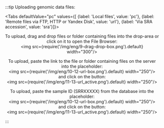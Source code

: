 
:::tip Uploading genomic data files:

<Tabs
  defaultValue="pc"
  values={[
    {label: 'Local files', value: 'pc'},
    {label: 'Remote files via FTP, HTTP or Yandex Disk', value: 'url'},
    {label: 'Via SRA accession', value: 'sra'}]}>
  <TabItem value="pc"><p align="center">To upload, drag and drop files or folder containing files into the drop-area or click on it to open the File Browser:<br />
  	<img src={require('/img/eng/9-drag-drop-box.png').default} width="300"/></p>
  </TabItem>
  <TabItem value="url"><p align="center">To upload, paste the link to the file or folder containing files on the server into the placeholder:<br />
  	<img src={require('/img/eng/10-12-url-box.png').default} width="250"/><br />
  and click on the button:<br />
  	<img src={require('/img/eng/11-13-url_active.png').default} width="250"/></p>
  </TabItem>
  <TabItem value="sra"><p align="center">To upload, paste the sample ID (SRRXXXXX) from the database into the placeholder:<br />
  	<img src={require('/img/eng/10-12-url-box.png').default} width="250"/><br />
  and click on the button:<br />
  	<img src={require('/img/eng/11-13-url_active.png').default} width="250"/></p>
  </TabItem></Tabs>
:::